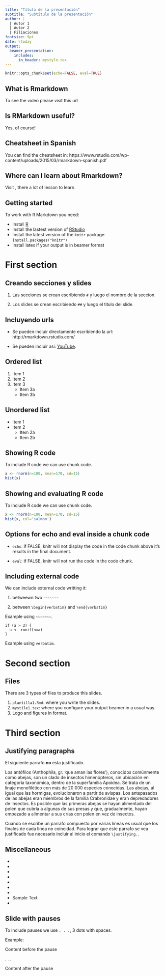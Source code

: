 ---
title: "Título de la presentación"
subtitle: "Subtítulo de la presentación"
author: |
  | Autor 1
  | Autor 2
  | Filiaciones
fontsize: 9pt
date: \today
output:
  beamer_presentation:
    includes:
      in_header: mystyle.tex
---

```{r setup, include=FALSE}
knitr::opts_chunk$set(echo=FALSE, eval=TRUE)
```

## What is Rmarkdown

\centerline{\includegraphics[height=2.3in]{videoRmarkdown.png}}

To see the video please visit this url \alert{https://vimeo.com/178485416}

## Is RMarkdown useful?

\centerline{\includegraphics[height=2.3in]{RMarkdownOutputFormats.png}}

Yes, of course!

## Cheatsheet in Spanish

\centerline{\includegraphics[height=2.3in]{cheatsheet.png}}

\vspace{1cm}

You can find the cheatsheet in: \color{blue} https://www.rstudio.com/wp-content/uploads/2015/03/rmarkdown-spanish.pdf

## Where can I learn about Rmarkdown?

\centerline{\includegraphics[height=2.5in]{study.png}}

Visit \alert{http://rmarkdown.rstudio.com/lesson-1.html}, there a lot of lesson to learn.

## Getting started
To work with R Markdown you need:

* Install [R](http://www.r-project.org/)
* Install the lastest version of [RStudio](http://rstudio.org/download/)
* Install the latest version of the `knitr` package: `install.packages("knitr")`
* Install latex if your output is in beamer format

# First section

## Creando secciones y slides
1. Las secciones se crean escribiendo `#` y luego el nombre de la seccion.

2. Los slides se crean escribiendo `##` y luego el titulo del slide.

## Incluyendo urls

- Se pueden incluir directamente escribiendo la url: http://rmarkdown.rstudio.com/

- Se pueden incluir asi: [YouTube](https://www.youtube.com/).

## Ordered list

1. Item 1
2. Item 2
3. Item 3
    + Item 3a
    + Item 3b
    
## Unordered list

* Item 1
* Item 2
    + Item 2a
    + Item 2b

## Showing R code
To include R code we can use chunk code.

```{r echo=TRUE, eval=FALSE}
x <- rnorm(n=100, mean=170, sd=15)
hist(x)
```

## Showing and evaluating R code
To include R code we can use chunk code.

```{r echo=TRUE, eval=TRUE, fig.width=3.5, fig.height=2.8, fig.align='center'}
x <- rnorm(n=100, mean=170, sd=15)
hist(x, col='salmon')
```

## Options for echo and eval inside a chunk code

- `echo`: if FALSE, knitr will not display the code in the code chunk above it’s results in the final document.

- `eval`: if FALSE, knitr will not run the code in the code chunk.

## Including external code
We can include external code writting it:

1. betweewn two `~~~~~~~`

2. between `\begin{verbatim}` and `\end{verbatim}`

Example using `~~~~~~~`.

~~~~~~~
if (a > 3) {
  u <- runif(n=a)
}
~~~~~~~

Example using `verbatim`.

\begin{verbatim}
if (a > 3) {
  u <- runif(n=a)
}
\end{verbatim}

# Second section

## Files
There are 3 types of files to produce this slides.

1. `plantilla1.Rmd`: where you write the slides.
2. `mystile1.tex`: where you configure your output beamer in a usual way.
3. Logo and figures in \alert{.png} format.

\vspace{1cm}

\centerline{\includegraphics[height=1.7in]{files.png}}

# Third section

## Justifying paragraphs

El siguiente parrafo __no__ esta justificado.

Los antófilos (Anthophila, gr. ‘que aman las flores’), conocidos comúnmente como abejas, son un clado de insectos himenópteros, sin ubicación en categoría taxonómica, dentro de la superfamilia Apoidea. Se trata de un linaje monofilético con más de 20 000 especies conocidas. Las abejas, al igual que las hormigas, evolucionaron a partir de avispas. Los antepasados de las abejas eran miembros de la familia Crabronidae y eran depredadores de insectos. Es posible que las primeras abejas se hayan alimentado del polen que cubría a algunas de sus presas y que, gradualmente, hayan empezado a alimentar a sus crías con polen en vez de insectos.

\justifying

Cuando se escribe un parrafo compuesto por varias lineas es usual que los finales de cada linea no coincidad. Para lograr que este parrafo se vea justificado fue necesario incluir al inicio el comando `\justifying`. \alert{Este parrafo si esta justificado}.

## Miscellaneous

- \emph{Sample Text}
- \textbf{Sample Text}
- \textit{Sample Text}
- \textsl{Sample Text}
- \alert{Sample Text}
- \textrm{Sample Text}
- \textsf{Sample Text}
- \color{green} Sample Text
- \structure{Sample Text}

## Slide with pauses
To include pauses we use `. . .`, 3 dots with spaces.

Example:

Content before the pause

. . .

Content after the pause




